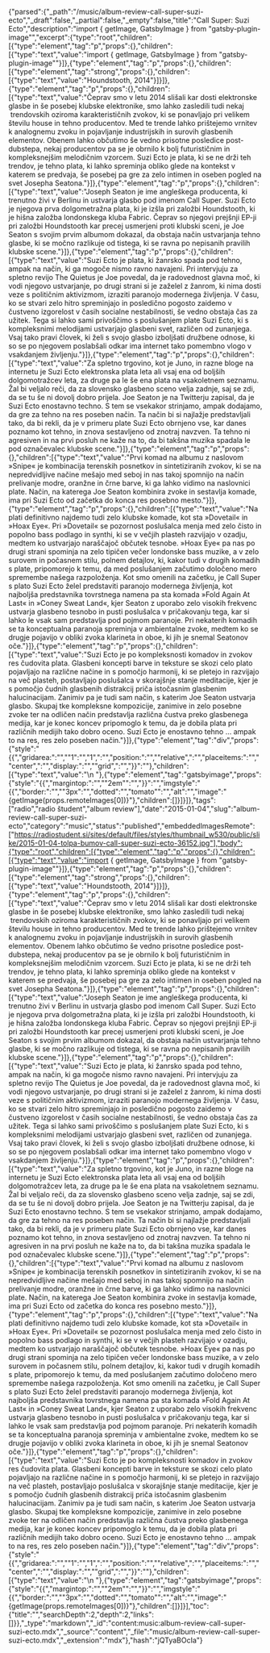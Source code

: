 {"parsed":{"_path":"/music/album-review-call-super-suzi-ecto","_draft":false,"_partial":false,"_empty":false,"title":"Call Super: Suzi Ecto","description":"import { getImage, GatsbyImage } from \"gatsby-plugin-image\"","excerpt":{"type":"root","children":[{"type":"element","tag":"p","props":{},"children":[{"type":"text","value":"import { getImage, GatsbyImage } from \"gatsby-plugin-image\""}]},{"type":"element","tag":"p","props":{},"children":[{"type":"element","tag":"strong","props":{},"children":[{"type":"text","value":"Houndstooth, 2014"}]}]},{"type":"element","tag":"p","props":{},"children":[{"type":"text","value":"Čeprav smo v letu 2014 slišali kar dosti elektronske glasbe in še posebej klubske elektronike, smo lahko zasledili tudi nekaj  trendovskih oziroma karakterističnih zvokov, ki se ponavljajo pri velikem številu house in tehno producentov. Med te trende lahko prištejemo vrnitev k analognemu zvoku in pojavljanje industrijskih in surovih glasbenih elementov. Obenem lahko občutimo še vedno prisotne posledice post-dubstepa, nekaj producentov pa se je obrnilo k bolj futurističnim in kompleksnejšim melodičnim vzorcem. Suzi Ecto je plata, ki se ne drži teh trendov, je tehno plata, ki lahko spreminja obliko glede na kontekst v katerem se predvaja, še posebej pa gre za zelo intimen in oseben pogled na svet Josepha Seatona."}]},{"type":"element","tag":"p","props":{},"children":[{"type":"text","value":"Joseph Seaton je ime angleškega producenta, ki trenutno živi v Berlinu in ustvarja glasbo pod imenom Call Super. Suzi Ecto je njegova prva dolgometražna plata, ki je izšla pri založbi Houndstooth, ki je hišna založba londonskega kluba Fabric. Čeprav so njegovi prejšnji EP-ji pri založbi Houndstooth kar precej usmerjeni proti klubski sceni, je Joe Seaton s svojim prvim albumom dokazal, da obstaja način ustvarjanja tehno glasbe, ki se močno razlikuje od tistega, ki se ravna po nepisanih pravilih klubske scene."}]},{"type":"element","tag":"p","props":{},"children":[{"type":"text","value":"Suzi Ecto je plata, ki žanrsko spada pod tehno, ampak na način, ki ga mogoče nismo ravno navajeni. Pri intervjuju za spletno revijo The Quietus je Joe povedal, da je radovednost glavna moč, ki vodi njegovo ustvarjanje, po drugi strani si je zaželel z žanrom, ki nima dosti veze s političnim aktivizmom, izraziti paranojo modernega življenja. V času, ko se stvari zelo hitro spreminjajo in posledično pogosto zaidemo v čustveno izgorelost v časih socialne nestabilnosti, še vedno obstaja čas za užitek. Tega si lahko sami privoščimo s poslušanjem plate Suzi Ecto, ki s kompleksnimi melodijami ustvarjajo glasbeni svet, različen od zunanjega. Vsaj tako pravi človek, ki želi s svojo glasbo izboljšati družbene odnose, ki so se po njegovem poslabšali odkar ima internet tako pomembno vlogo v vsakdanjem življenju."}]},{"type":"element","tag":"p","props":{},"children":[{"type":"text","value":"Za spletno trgovino, kot je Juno, in razne bloge na internetu je Suzi Ecto elektronska plata leta ali vsaj ena od boljših dolgomotražcev leta, za druge pa le še ena plata na vsakoletnem seznamu. Žal bi veljalo reči, da za slovensko glasbeno sceno velja zadnje, saj se zdi, da se tu še ni dovolj dobro prijela. Joe Seaton je na Twitterju zapisal, da je Suzi Ecto enostavno techno. S tem se vsekakor strinjamo, ampak dodajamo, da gre za tehno na res poseben način. Ta način bi si najlažje predstavljali tako, da bi rekli, da je v primeru plate Suzi Ecto obrnjeno vse, kar danes poznamo kot tehno, in znova sestavljeno od znotraj navzven. Ta tehno ni agresiven in na prvi posluh ne kaže na to, da bi takšna muzika spadala le pod označevalec klubske scene."}]},{"type":"element","tag":"p","props":{},"children":[{"type":"text","value":"Prvi komad na albumu z naslovom »Snipe« je kombinacija terenskih posnetkov in sintetiziranih zvokov, ki se na nepredvidljive načine mešajo med seboj in nas takoj spomnijo na način prelivanje modre, oranžne in črne barve, ki ga lahko vidimo na naslovnici plate. Način, na katerega Joe Seaton kombinira zvoke in sestavlja komade, ima pri Suzi Ecto od začetka do konca res posebno mesto."}]},{"type":"element","tag":"p","props":{},"children":[{"type":"text","value":"Na plati definitivno najdemo tudi zelo klubske komade, kot sta »Dovetail« in »Hoax Eye«. Pri »Dovetail« se pozornost poslušalca menja med zelo čisto in popolno bass podlago in synthi, ki se v večjih plasteh razvijajo v ozadju, medtem ko ustvarjajo naraščajoč občutek tesnobe. »Hoax Eye« pa nas po drugi strani spominja na zelo tipičen večer londonske bass muzike, a v zelo surovem in počasnem stilu, polnem detajlov, ki, kakor tudi v drugih komadih s plate, pripomorejo k temu, da med poslušanjem začutimo določeno mero spremembe našega razpoloženja. Kot smo omenili na začetku, je Call Super s plato Suzi Ecto želel predstaviti paranojo modernega življenja, kot najboljša predstavnika tovrstnega namena pa sta komada »Fold Again At Last« in »Coney Sweat Land«, kjer Seaton z uporabo zelo visokih frekvenc ustvarja glasbeno tesnobo in pusti poslušalca v pričakovanju tega, kar si lahko le vsak sam predstavlja pod pojmom paranoje. Pri nekaterih komadih se ta konceptualna paranoja spreminja v ambientalne zvoke, medtem ko se drugje pojavijo v obliki zvoka klarineta in oboe, ki jih je snemal Seatonov oče."}]},{"type":"element","tag":"p","props":{},"children":[{"type":"text","value":"Suzi Ecto je po kompleksnosti komadov in zvokov res čudovita plata. Glasbeni koncepti barve in teksture se skozi celo plato pojavljajo na različne načine in s pomočjo harmonij, ki se pletejo in razvijajo na več plasteh, postavljajo poslušalca v skorajšnje stanje meditacije, kjer je s pomočjo čudnih glasbenih distrakcij priča istočasnim glasbenim halucinacijam. Zanimiv pa je tudi sam način, s katerim Joe Seaton ustvarja glasbo. Skupaj tke kompleksne kompozicije, zanimive in zelo posebne zvoke ter na odličen način predstavlja različna čustva preko glasbenega medija, kar je konec koncev pripomoglo k temu, da je dobila plata pri različnih medijih tako dobro oceno. Suzi Ecto je enostavno tehno ... ampak to na res, res zelo poseben način."}]},{"type":"element","tag":"div","props":{"style":"{{","gridarea:":"","\"1":"","1\",":"","position:":"","\"relative\",":"","placeitems:":"","\"center\",":"","display:":"","\"grid\",":"","}}":""},"children":[{"type":"text","value":"\n  "},{"type":"element","tag":"gatsbyimage","props":{"style":"{{","margintop:":"","\"2em\"":"","}}":"","imgstyle":"{{","border:":"","\"3px":"","dotted":"","tomato\"":"","alt":"","image":"{getImage(props.remoteImages[0])}"},"children":[]}]}]},"tags":["radio","radio študent","album review"],"date":"2015-01-04","slug":"album-review-call-super-suzi-ecto","category":"music","status":"published","embeddedImagesRemote":["https://radiostudent.si/sites/default/files/styles/thumbnail_w530/public/slike/2015-01-04-tolpa-bumov-call-super-suzi-ecto-36152.jpg"],"body":{"type":"root","children":[{"type":"element","tag":"p","props":{},"children":[{"type":"text","value":"import { getImage, GatsbyImage } from \"gatsby-plugin-image\""}]},{"type":"element","tag":"p","props":{},"children":[{"type":"element","tag":"strong","props":{},"children":[{"type":"text","value":"Houndstooth, 2014"}]}]},{"type":"element","tag":"p","props":{},"children":[{"type":"text","value":"Čeprav smo v letu 2014 slišali kar dosti elektronske glasbe in še posebej klubske elektronike, smo lahko zasledili tudi nekaj  trendovskih oziroma karakterističnih zvokov, ki se ponavljajo pri velikem številu house in tehno producentov. Med te trende lahko prištejemo vrnitev k analognemu zvoku in pojavljanje industrijskih in surovih glasbenih elementov. Obenem lahko občutimo še vedno prisotne posledice post-dubstepa, nekaj producentov pa se je obrnilo k bolj futurističnim in kompleksnejšim melodičnim vzorcem. Suzi Ecto je plata, ki se ne drži teh trendov, je tehno plata, ki lahko spreminja obliko glede na kontekst v katerem se predvaja, še posebej pa gre za zelo intimen in oseben pogled na svet Josepha Seatona."}]},{"type":"element","tag":"p","props":{},"children":[{"type":"text","value":"Joseph Seaton je ime angleškega producenta, ki trenutno živi v Berlinu in ustvarja glasbo pod imenom Call Super. Suzi Ecto je njegova prva dolgometražna plata, ki je izšla pri založbi Houndstooth, ki je hišna založba londonskega kluba Fabric. Čeprav so njegovi prejšnji EP-ji pri založbi Houndstooth kar precej usmerjeni proti klubski sceni, je Joe Seaton s svojim prvim albumom dokazal, da obstaja način ustvarjanja tehno glasbe, ki se močno razlikuje od tistega, ki se ravna po nepisanih pravilih klubske scene."}]},{"type":"element","tag":"p","props":{},"children":[{"type":"text","value":"Suzi Ecto je plata, ki žanrsko spada pod tehno, ampak na način, ki ga mogoče nismo ravno navajeni. Pri intervjuju za spletno revijo The Quietus je Joe povedal, da je radovednost glavna moč, ki vodi njegovo ustvarjanje, po drugi strani si je zaželel z žanrom, ki nima dosti veze s političnim aktivizmom, izraziti paranojo modernega življenja. V času, ko se stvari zelo hitro spreminjajo in posledično pogosto zaidemo v čustveno izgorelost v časih socialne nestabilnosti, še vedno obstaja čas za užitek. Tega si lahko sami privoščimo s poslušanjem plate Suzi Ecto, ki s kompleksnimi melodijami ustvarjajo glasbeni svet, različen od zunanjega. Vsaj tako pravi človek, ki želi s svojo glasbo izboljšati družbene odnose, ki so se po njegovem poslabšali odkar ima internet tako pomembno vlogo v vsakdanjem življenju."}]},{"type":"element","tag":"p","props":{},"children":[{"type":"text","value":"Za spletno trgovino, kot je Juno, in razne bloge na internetu je Suzi Ecto elektronska plata leta ali vsaj ena od boljših dolgomotražcev leta, za druge pa le še ena plata na vsakoletnem seznamu. Žal bi veljalo reči, da za slovensko glasbeno sceno velja zadnje, saj se zdi, da se tu še ni dovolj dobro prijela. Joe Seaton je na Twitterju zapisal, da je Suzi Ecto enostavno techno. S tem se vsekakor strinjamo, ampak dodajamo, da gre za tehno na res poseben način. Ta način bi si najlažje predstavljali tako, da bi rekli, da je v primeru plate Suzi Ecto obrnjeno vse, kar danes poznamo kot tehno, in znova sestavljeno od znotraj navzven. Ta tehno ni agresiven in na prvi posluh ne kaže na to, da bi takšna muzika spadala le pod označevalec klubske scene."}]},{"type":"element","tag":"p","props":{},"children":[{"type":"text","value":"Prvi komad na albumu z naslovom »Snipe« je kombinacija terenskih posnetkov in sintetiziranih zvokov, ki se na nepredvidljive načine mešajo med seboj in nas takoj spomnijo na način prelivanje modre, oranžne in črne barve, ki ga lahko vidimo na naslovnici plate. Način, na katerega Joe Seaton kombinira zvoke in sestavlja komade, ima pri Suzi Ecto od začetka do konca res posebno mesto."}]},{"type":"element","tag":"p","props":{},"children":[{"type":"text","value":"Na plati definitivno najdemo tudi zelo klubske komade, kot sta »Dovetail« in »Hoax Eye«. Pri »Dovetail« se pozornost poslušalca menja med zelo čisto in popolno bass podlago in synthi, ki se v večjih plasteh razvijajo v ozadju, medtem ko ustvarjajo naraščajoč občutek tesnobe. »Hoax Eye« pa nas po drugi strani spominja na zelo tipičen večer londonske bass muzike, a v zelo surovem in počasnem stilu, polnem detajlov, ki, kakor tudi v drugih komadih s plate, pripomorejo k temu, da med poslušanjem začutimo določeno mero spremembe našega razpoloženja. Kot smo omenili na začetku, je Call Super s plato Suzi Ecto želel predstaviti paranojo modernega življenja, kot najboljša predstavnika tovrstnega namena pa sta komada »Fold Again At Last« in »Coney Sweat Land«, kjer Seaton z uporabo zelo visokih frekvenc ustvarja glasbeno tesnobo in pusti poslušalca v pričakovanju tega, kar si lahko le vsak sam predstavlja pod pojmom paranoje. Pri nekaterih komadih se ta konceptualna paranoja spreminja v ambientalne zvoke, medtem ko se drugje pojavijo v obliki zvoka klarineta in oboe, ki jih je snemal Seatonov oče."}]},{"type":"element","tag":"p","props":{},"children":[{"type":"text","value":"Suzi Ecto je po kompleksnosti komadov in zvokov res čudovita plata. Glasbeni koncepti barve in teksture se skozi celo plato pojavljajo na različne načine in s pomočjo harmonij, ki se pletejo in razvijajo na več plasteh, postavljajo poslušalca v skorajšnje stanje meditacije, kjer je s pomočjo čudnih glasbenih distrakcij priča istočasnim glasbenim halucinacijam. Zanimiv pa je tudi sam način, s katerim Joe Seaton ustvarja glasbo. Skupaj tke kompleksne kompozicije, zanimive in zelo posebne zvoke ter na odličen način predstavlja različna čustva preko glasbenega medija, kar je konec koncev pripomoglo k temu, da je dobila plata pri različnih medijih tako dobro oceno. Suzi Ecto je enostavno tehno ... ampak to na res, res zelo poseben način."}]},{"type":"element","tag":"div","props":{"style":"{{","gridarea:":"","\"1":"","1\",":"","position:":"","\"relative\",":"","placeitems:":"","\"center\",":"","display:":"","\"grid\",":"","}}":""},"children":[{"type":"text","value":"\n  "},{"type":"element","tag":"gatsbyimage","props":{"style":"{{","margintop:":"","\"2em\"":"","}}":"","imgstyle":"{{","border:":"","\"3px":"","dotted":"","tomato\"":"","alt":"","image":"{getImage(props.remoteImages[0])}"},"children":[]}]}],"toc":{"title":"","searchDepth":2,"depth":2,"links":[]}},"_type":"markdown","_id":"content:music:album-review-call-super-suzi-ecto.mdx","_source":"content","_file":"music/album-review-call-super-suzi-ecto.mdx","_extension":"mdx"},"hash":"jQTyaBOcIa"}